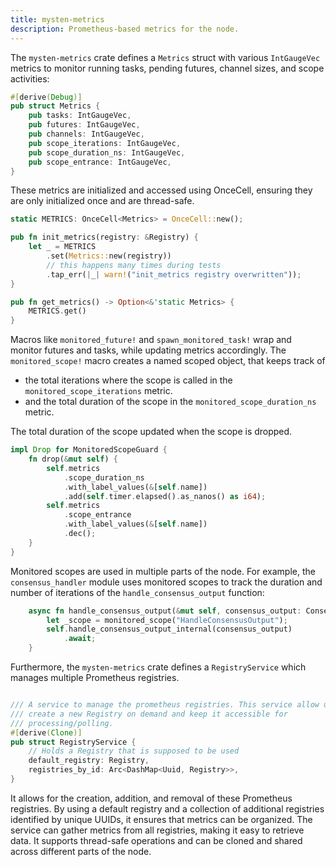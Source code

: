 ```yaml
---
title: mysten-metrics
description: Prometheus-based metrics for the node.
---
```


The `mysten-metrics` crate defines a `Metrics` struct with various `IntGaugeVec` metrics to monitor running tasks, pending futures, channel sizes, and scope activities:

```rust
#[derive(Debug)]
pub struct Metrics {
    pub tasks: IntGaugeVec,
    pub futures: IntGaugeVec,
    pub channels: IntGaugeVec,
    pub scope_iterations: IntGaugeVec,
    pub scope_duration_ns: IntGaugeVec,
    pub scope_entrance: IntGaugeVec,
}
```

These metrics are initialized and accessed using OnceCell, ensuring they are only initialized once and are thread-safe.

```rust
static METRICS: OnceCell<Metrics> = OnceCell::new();

pub fn init_metrics(registry: &Registry) {
    let _ = METRICS
        .set(Metrics::new(registry))
        // this happens many times during tests
        .tap_err(|_| warn!("init_metrics registry overwritten"));
}

pub fn get_metrics() -> Option<&'static Metrics> {
    METRICS.get()
}
```

Macros like `monitored_future!` and `spawn_monitored_task!` wrap and monitor futures and tasks, while updating metrics accordingly.
The `monitored_scope!` macro  creates a named scoped object, that keeps track of
- the total iterations where the scope is called in the `monitored_scope_iterations` metric.
- and the total duration of the scope in the `monitored_scope_duration_ns` metric.

The total duration of the scope updated when the scope is dropped.

```rust
impl Drop for MonitoredScopeGuard {
    fn drop(&mut self) {
        self.metrics
            .scope_duration_ns
            .with_label_values(&[self.name])
            .add(self.timer.elapsed().as_nanos() as i64);
        self.metrics
            .scope_entrance
            .with_label_values(&[self.name])
            .dec();
    }
}
```

Monitored scopes are used in multiple parts of the node.
For example, the `consensus_handler` module uses monitored scopes to track the duration and number of iterations of the `handle_consensus_output` function:

```rust
    async fn handle_consensus_output(&mut self, consensus_output: ConsensusOutput) {
        let _scope = monitored_scope("HandleConsensusOutput");
        self.handle_consensus_output_internal(consensus_output)
            .await;
    }
```

Furthermore, the `mysten-metrics` crate defines a `RegistryService` which manages multiple Prometheus registries.

```rust

/// A service to manage the prometheus registries. This service allow us to
/// create a new Registry on demand and keep it accessible for
/// processing/polling.
#[derive(Clone)]
pub struct RegistryService {
    // Holds a Registry that is supposed to be used
    default_registry: Registry,
    registries_by_id: Arc<DashMap<Uuid, Registry>>,
}
```

It allows for the creation, addition, and removal of these Prometheus registries.
By using a default registry and a collection of additional registries identified by unique UUIDs, it ensures that metrics can be organized.
The service can gather metrics from all registries, making it easy to retrieve data.
It supports thread-safe operations and can be cloned and shared across different parts of the node.
